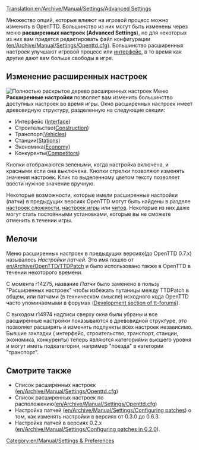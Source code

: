 [[Translation:en/Archive/Manual/Settings/Advanced Settings]]
{{ru/Необходимо сделать|поправить ссылки после перевода соответствующих страниц}}
{{ru/Внимание| Информация на этой странице относится к версии 0.7.x и выше. Смотрите настройку патчей ([[en/Archive/Manual/Settings/Configuring patches]]) если используете версию 0.6.x или более раннюю.}}
{{ru/Manual/Оглавление}}

Множество опций, которые влияют на игровой процесс можно изменить в OpenTTD. Большинство из них могут быть изменены через меню '''расширенных настроек (Advanced Settings'''), но для некоторых из них вам придется редактировать файл конфигурации ([[en/Archive/Manual/Settings/Openttd.cfg]]). Большинство расширенных настроек улучшают игровой процесс или [[ru/Manual/Интерфейс игры|интерфейс]], в то время как другие дают вам больше свободы в игре.

==Изменение расширенных настроек==
[[File:ru/Archive/Manual/Settings/Advanced options full.png|thumb|left|Полностью раскрытое дерево расширенных настроек]]
{{en/Archive/Manual/Settings/Advanced Settings}}
Меню '''Расширенные настройки''' позволяет вам изменить большинство доступных настроек во время игры. Окно расширенных настроек имеет древовидную структуру, разделенную на следующие секции:

*Интерфейс ([[en/Archive/Manual/Settings/Advanced Settings/Interface|Interface]])
*Строительство([[en/Archive/Manual/Settings/Advanced Settings/Construction|Construction]])
*Транспорт([[en/Archive/Manual/Settings/Advanced Settings/Vehicles|Vehicles]])
*Станции([[en/Archive/Manual/Settings/Advanced Settings/Stations|Stations]])
*Экономика([[en/Archive/Manual/Settings/Advanced Settings/Economy|Economy]])
*Конкуренты([[en/Archive/Manual/Settings/Advanced Settings/Competitors|Competitors]])

Кнопки отображаются зелеными, когда настройка включена, и красными если она выключена. Кнопки стрелки позволяют изменять значения настроек. Клик по выделенному цветом тексту позволяет ввести нужное значение вручную.

Некоторые возможности, которые имели расширенные настройки (патчи) в предыдущих версиях OpenTTD могут быть найдены в разделе [[ru/Archive/Manual/Settings/Сложность|настроек сложности]], [[ru/Manual/Окно настроек игры|настроек игры]] или [[ru/Manual/Чит-коды|читов]]. Некоторые из них даже могут стать постоянными установками, которые вы не сможете отменить в течении игры.


{{en/-}}

==Мелочи==
Меню расширенных настроек в предыдущих версиях(до OpenTTD 0.7.x) называлось ''Настройки патчей''. Это имя пошло от [[en/Archive/OpenTTD/TTDPatch]] и было использовано также в OpenTTD в течении некоторого времени.

С момента r14275, название ''Патчи'' было заменено в пользу "Расширенных настроек" чтобы избежать путаницы между TTDPatch в общем, или патчами (в техническом смысле) исходного кода OpenTTD часто упоминаемыми в форумах ([http://www.tt-forums.net/viewforum.php?f=33 Development section of tt-forums]).

С выходом r14974 надписи сверху окна были убраны и все расширенные настройки показываются в древовидной структуре, это позволяет расширять и изменять подпункты всех настроек независимо. Бывшие закладки ( интерфейс, строительство, транспорт, станции, экономика, конкуренты) теперь являются категориями высшего уровня и могут иметь подкатегории, например "поезда" в категории "транспорт".


==Смотрите также==
*Список расширенных настроек ([[en/Archive/Manual/Settings/Openttd.cfg]])
*Список расширенных настроек по расположению([[en/Archive/Manual/Settings/Openttd.cfg]])
*Настройка патчей ([[en/Archive/Manual/Settings/Configuring patches]]) о том, как изменять настройки в версиях от 0.3.0 до 0.6.3.
*Настройка патчей в версиях 0.2.x ([[en/Archive/Manual/Settings/Configuring patches in 0.2.0]]).

[[Category:en/Manual/Settings & Preferences]]